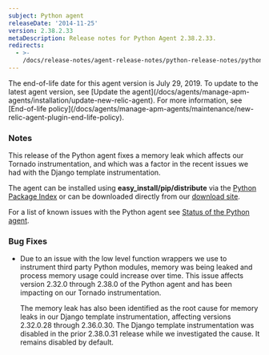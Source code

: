 ```yaml
---
subject: Python agent
releaseDate: '2014-11-25'
version: 2.38.2.33
metaDescription: Release notes for Python Agent 2.38.2.33.
redirects:
  - >-
    /docs/release-notes/agent-release-notes/python-release-notes/python-agent-238233-0
---
```


<Callout variant="important">
  The end-of-life date for this agent version is July 29, 2019. To update to the latest agent version, see [Update the agent](/docs/agents/manage-apm-agents/installation/update-new-relic-agent). For more information, see [End-of-life policy](/docs/agents/manage-apm-agents/maintenance/new-relic-agent-plugin-end-life-policy).
</Callout>

### Notes

This release of the Python agent fixes a memory leak which affects our Tornado instrumentation, and which was a factor in the recent issues we had with the Django template instrumentation.

The agent can be installed using **easy_install/pip/distribute** via the [Python Package Index](https://pypi.python.org/pypi/newrelic) or can be downloaded directly from our [download site](https://download.newrelic.com/python_agent/release/).

For a list of known issues with the Python agent see [Status of the Python agent](/docs/python/status-of-python-agent).

### Bug Fixes

* Due to an issue with the low level function wrappers we use to instrument third party Python modules, memory was being leaked and process memory usage could increase over time. This issue affects version 2.32.0 through 2.38.0 of the Python agent and has been impacting on our Tornado instrumentation.

  The memory leak has also been identified as the root cause for memory leaks in our Django template instrumentation, affecting versions 2.32.0.28 through 2.36.0.30. The Django template instrumentation was disabled in the prior 2.38.0.31 release while we investigated the cause. It remains disabled by default.

